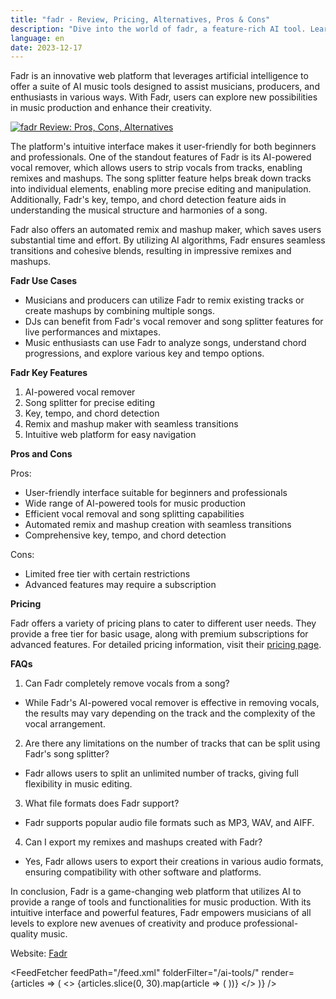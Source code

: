 ```yaml
---
title: "fadr - Review, Pricing, Alternatives, Pros & Cons"
description: "Dive into the world of fadr, a feature-rich AI tool. Learn about its features, pricing, and how it's making an impact. Don't miss out!"
language: en
date: 2023-12-17
---
```

        
Fadr is an innovative web platform that leverages artificial intelligence to offer a suite of AI music tools designed to assist musicians, producers, and enthusiasts in various ways. With Fadr, users can explore new possibilities in music production and enhance their creativity.


<BlogHeader />


[![fadr Review: Pros, Cons, Alternatives](/ai-tools/fadr.png)](https://fadr.com/)



The platform's intuitive interface makes it user-friendly for both beginners and professionals. One of the standout features of Fadr is its AI-powered vocal remover, which allows users to strip vocals from tracks, enabling remixes and mashups. The song splitter feature helps break down tracks into individual elements, enabling more precise editing and manipulation. Additionally, Fadr's key, tempo, and chord detection feature aids in understanding the musical structure and harmonies of a song.

Fadr also offers an automated remix and mashup maker, which saves users substantial time and effort. By utilizing AI algorithms, Fadr ensures seamless transitions and cohesive blends, resulting in impressive remixes and mashups.

**Fadr Use Cases**

- Musicians and producers can utilize Fadr to remix existing tracks or create mashups by combining multiple songs.
- DJs can benefit from Fadr's vocal remover and song splitter features for live performances and mixtapes.
- Music enthusiasts can use Fadr to analyze songs, understand chord progressions, and explore various key and tempo options.

**Fadr Key Features**

1. AI-powered vocal remover
2. Song splitter for precise editing
3. Key, tempo, and chord detection
4. Remix and mashup maker with seamless transitions
5. Intuitive web platform for easy navigation

**Pros and Cons**

Pros:
- User-friendly interface suitable for beginners and professionals
- Wide range of AI-powered tools for music production
- Efficient vocal removal and song splitting capabilities
- Automated remix and mashup creation with seamless transitions
- Comprehensive key, tempo, and chord detection

Cons:
- Limited free tier with certain restrictions
- Advanced features may require a subscription

**Pricing**

Fadr offers a variety of pricing plans to cater to different user needs. They provide a free tier for basic usage, along with premium subscriptions for advanced features. For detailed pricing information, visit their [pricing page](https://fadr.com/pricing).

**FAQs**

1. Can Fadr completely remove vocals from a song?
- While Fadr's AI-powered vocal remover is effective in removing vocals, the results may vary depending on the track and the complexity of the vocal arrangement.

2. Are there any limitations on the number of tracks that can be split using Fadr's song splitter?
- Fadr allows users to split an unlimited number of tracks, giving full flexibility in music editing.

3. What file formats does Fadr support?
- Fadr supports popular audio file formats such as MP3, WAV, and AIFF.

4. Can I export my remixes and mashups created with Fadr?
- Yes, Fadr allows users to export their creations in various audio formats, ensuring compatibility with other software and platforms.

In conclusion, Fadr is a game-changing web platform that utilizes AI to provide a range of tools and functionalities for music production. With its intuitive interface and powerful features, Fadr empowers musicians of all levels to explore new avenues of creativity and produce professional-quality music.

Website: [Fadr](https://fadr.com/)


<AdComponent />


<FeedFetcher feedPath="/feed.xml" folderFilter="/ai-tools/" render={articles => (
    <>
        <Cards>
            {articles.slice(0, 30).map(article => (
                <Card key={article.link} title={article.title} href={article.link} />
            ))}
        </Cards>
    </>
)} />

